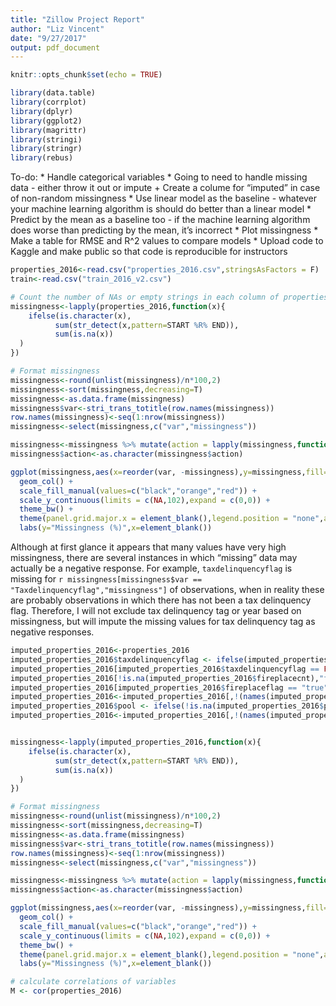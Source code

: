 ```yaml
---
title: "Zillow Project Report"
author: "Liz Vincent"
date: "9/27/2017"
output: pdf_document
---
```


```r
knitr::opts_chunk$set(echo = TRUE)

library(data.table)
library(corrplot)
library(dplyr)
library(ggplot2)
library(magrittr)
library(stringi)
library(stringr)
library(rebus)
```

To-do:
* Handle categorical variables
* Going to need to handle missing data - either throw it out or impute
    + Create a colume for "imputed" in case of non-random missingness
* Use linear model as the baseline - whatever your machine learning algorithm is should do better than a linear model
* Predict by the mean as a baseline too - if the machine learning algorithm does worse than predicting by the mean, it's incorrect
* Plot missingness
* Make a table for RMSE and R^2 values to compare models 
* Upload code to Kaggle and make public so that code is reproducible for instructors

```r
properties_2016<-read.csv("properties_2016.csv",stringsAsFactors = F)  # This takes a while...~3 million rows, 58 columns
train<-read.csv("train_2016_v2.csv")

# Count the number of NAs or empty strings in each column of properties_2016
missingness<-lapply(properties_2016,function(x){
    ifelse(is.character(x),
          sum(str_detect(x,pattern=START %R% END)),
          sum(is.na(x))
  )
})

# Format missingness
missingness<-round(unlist(missingness)/n*100,2)
missingness<-sort(missingness,decreasing=T)
missingness<-as.data.frame(missingness)
missingness$var<-stri_trans_totitle(row.names(missingness))
row.names(missingness)<-seq(1:nrow(missingness))
missingness<-select(missingness,c("var","missingness"))
```

```r
missingness<-missingness %>% mutate(action = lapply(missingness,function(x){if(x <=50){"Include"} else if(x>50 & x < 95){"Impute"} else{"Exclude"}}))
missingness$action<-as.character(missingness$action)

ggplot(missingness,aes(x=reorder(var, -missingness),y=missingness,fill=action)) +
  geom_col() +
  scale_fill_manual(values=c("black","orange","red")) +
  scale_y_continuous(limits = c(NA,102),expand = c(0,0)) +
  theme_bw() +
  theme(panel.grid.major.x = element_blank(),legend.position = "none",axis.text.x = element_text(angle = 90, vjust = 0.5, hjust=1), axis.ticks.x=element_blank()) +
  labs(y="Missingness (%)",x=element_blank())
```

Although at first glance it appears that many values have very high missingness, there are several instances in which "missing" data may actually be a negative response. For example, `taxdelinquencyflag` is missing for `r missingness[missingness$var == "Taxdelinquencyflag","missingness"]` of observations, when in reality these are probably observations in which there has not been a tax delinquency flag. Therefore, I will not exclude tax delinquency tag or year based on missingness, but will impute the missing values for tax delinquency tag as negative responses.

```r
imputed_properties_2016<-properties_2016
imputed_properties_2016$taxdelinquencyflag <- ifelse(imputed_properties_2016$taxdelinquencyflag == "Y",TRUE,FALSE)
imputed_properties_2016[imputed_properties_2016$taxdelinquencyflag == FALSE,"taxdelinquencyyear"] <- "None"
imputed_properties_2016[!is.na(imputed_properties_2016$fireplacecnt),"fireplaceflag"]<-TRUE
imputed_properties_2016[imputed_properties_2016$fireplaceflag == "true","fireplaceflag"] <- TRUE
imputed_properties_2016<-imputed_properties_2016[,!(names(imputed_properties_2016) %in% c("basementsqft","storytypeid"))] # These have 99.5% missingness and their missingness almost completely overlaps - the only storytypeid is "basement"
imputed_properties_2016$pool <- ifelse(!is.na(imputed_properties_2016$poolcnt) | !is.na(imputed_properties_2016$poolsizesum) | !is.na(imputed_properties_2016$pooltypeid10) | !is.na(imputed_properties_2016$pooltypeid2) | !is.na(imputed_properties_2016$pooltypeid7),TRUE,NA)
imputed_properties_2016<-imputed_properties_2016[,!(names(imputed_properties_2016) %in% c("poolcnt","hashottuborspa"))] # These are redundant


missingness<-lapply(imputed_properties_2016,function(x){
    ifelse(is.character(x),
          sum(str_detect(x,pattern=START %R% END)),
          sum(is.na(x))
  )
})

# Format missingness
missingness<-round(unlist(missingness)/n*100,2)
missingness<-sort(missingness,decreasing=T)
missingness<-as.data.frame(missingness)
missingness$var<-stri_trans_totitle(row.names(missingness))
row.names(missingness)<-seq(1:nrow(missingness))
missingness<-select(missingness,c("var","missingness"))

missingness<-missingness %>% mutate(action = lapply(missingness,function(x){if(x <=50){"Include"} else if(x>50 & x < 95){"Impute"} else{"Exclude"}}))
missingness$action<-as.character(missingness$action)

ggplot(missingness,aes(x=reorder(var, -missingness),y=missingness,fill=action)) +
  geom_col() +
  scale_fill_manual(values=c("black","orange","red")) +
  scale_y_continuous(limits = c(NA,102),expand = c(0,0)) +
  theme_bw() +
  theme(panel.grid.major.x = element_blank(),legend.position = "none",axis.text.x = element_text(angle = 90, vjust = 0.5, hjust=1), axis.ticks.x=element_blank()) +
  labs(y="Missingness (%)",x=element_blank())

```

```r
# calculate correlations of variables
M <- cor(properties_2016)
```
